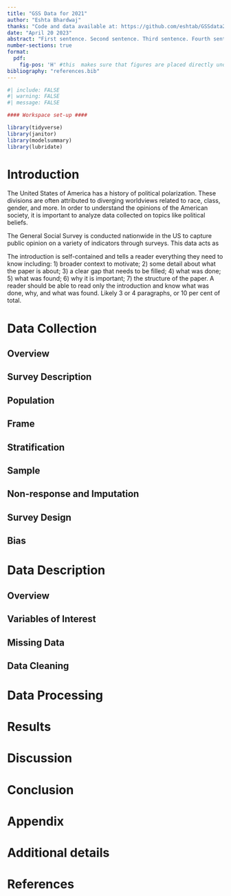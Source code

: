 ```yaml
---
title: "GSS Data for 2021"
author: "Eshta Bhardwaj"
thanks: "Code and data available at: https://github.com/eshtab/GSSdata2021_analysis"
date: "April 20 2023"
abstract: "First sentence. Second sentence. Third sentence. Fourth sentence."
number-sections: true
format: 
  pdf:
    fig-pos: 'H' #this  makes sure that figures are placed directly underneath code
bibliography: "references.bib"
---
```




```r
#| include: FALSE
#| warning: FALSE
#| message: FALSE

#### Workspace set-up ####

library(tidyverse)
library(janitor)
library(modelsummary)
library(lubridate)

```

# Introduction

The United States of America has a history of political polarization. These divisions are often attributed to diverging worldviews related to race, class, gender, and more. In order to understand the opinions of the American society, it is important to analyze data collected on topics like political beliefs. 

The General Social Survey is conducted nationwide in the US to capture public opinion on a variety of indicators through surveys. This data acts as 

The introduction is self-contained and tells a reader everything they need to know including: 1) broader context to motivate; 2) some detail about what the paper is about; 3) a clear gap that needs to be filled; 4) what was done; 5) what was found; 6) why it is important; 7) the structure of the paper. A reader should be able to read only the introduction and know what was done, why, and what was found. Likely 3 or 4 paragraphs, or 10 per cent of total.


# Data Collection 

## Overview

## Survey Description

## Population

## Frame

## Stratification

## Sample

## Non-response and Imputation

## Survey Design

## Bias

# Data Description

## Overview

## Variables of Interest

## Missing Data

## Data Cleaning

# Data Processing

# Results

# Discussion

# Conclusion

\newpage

\appendix

# Appendix {.unnumbered}

# Additional details

\newpage

# References
